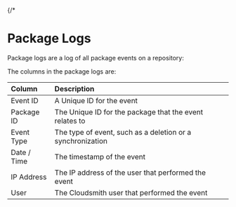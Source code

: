 {/* 
# Package Logs

Package logs are a log of all package events on a repository: 

<BlockImage src={img485ec5a_package_logs} alt="Package Logs"></BlockImage>

The columns in the package logs are: 

| Column      | Description                                                |
| :---------- | :--------------------------------------------------------- |
| Event ID    | A Unique ID for the event                                  |
| Package ID  | The Unique ID for the package that the event relates to    |
| Event Type  | The type of event, such as a deletion or a synchronization |
| Date / Time | The timestamp of the event                                 |
| IP Address  | The IP address of the user that performed the event        |
| User        | The Cloudsmith user that performed the event               | */}
